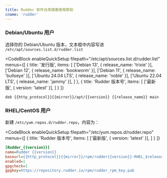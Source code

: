 ```yaml
---
title: Rudder 软件仓库镜像使用帮助
cname: 'rudder'
---
```


### Debian/Ubuntu 用户


选择你的 Debian/Ubuntu 版本，文本框中内容写进 `/etc/apt/sources.list.d/rudder.list`

<CodeBlock
  enableQuickSetup
  filepath="/etc/apt/sources.list.d/rudder.list"
  menus={[
    {
      title: '发行版',
      items: [
        ['Debian 13', { release_name: 'trixie' }],
        ['Debian 12', { release_name: 'bookworm' }],
        ['Debian 11', { release_name: 'bullseye' }],
        ['Ubuntu 24.04 LTS', { release_name: 'noble' }],
        ['Ubuntu 22.04 LTS', { release_name: 'jammy' }],
      ]
    },
    {
      title: 'Rudder 版本号',
      items: [
        ['最新版', { version: 'latest' }],
      ]
    }
  ]}
>

```properties
deb {{http_protocol}}{{mirror}}/apt/{{version}} {{release_name}} main
```

</CodeBlock>

### RHEL/CentOS 用户

新建 `/etc/yum.repos.d/rudder.repo`，内容为：

<CodeBlock
  enableQuickSetup
  filepath="/etc/yum.repos.d/rudder.repo"
  menus={[
    {
      title: 'Rudder 版本号',
      items: [
        ['最新版', { version: 'latest' }],
      ]
    }
  ]}
>

```ini
[Rudder_{{version}}]
name=Rudder {{version}}
baseurl={{http_protocol}}{{mirror}}/rpm/rudder{{version}}-RHEL_$releasever/
enabled=1
gpgcheck=1
gpgkey=https://repository.rudder.io/rpm/rudder_rpm_key.pub
```

</CodeBlock>
